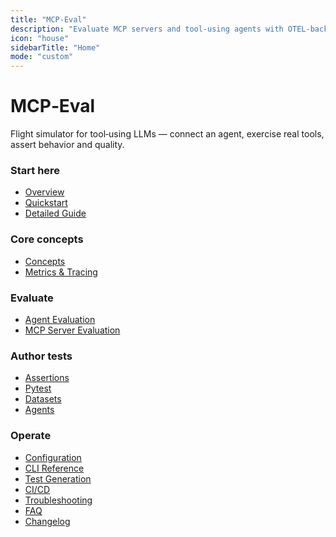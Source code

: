 ```yaml
---
title: "MCP‑Eval"
description: "Evaluate MCP servers and tool‑using agents with OTEL‑backed metrics, rich assertions, and multiple test styles."
icon: "house"
sidebarTitle: "Home"
mode: "custom"
---
```


<div style={{textAlign:'center', marginTop: 32, marginBottom: 32}}>
  <h1>MCP‑Eval</h1>
  <p>Flight simulator for tool‑using LLMs — connect an agent, exercise real tools, assert behavior and quality.</p>
</div>

### Start here

- [Overview](./overview.mdx)
- [Quickstart](./quickstart.mdx)
- [Detailed Guide](./detailed_guide.mdx)

### Core concepts

- [Concepts](./concepts.mdx)
- [Metrics & Tracing](./metrics-tracing.mdx)

### Evaluate

- [Agent Evaluation](./agent-evaluation.mdx)
- [MCP Server Evaluation](./server-evaluation.mdx)

### Author tests

- [Assertions](./assertions.mdx)
- [Pytest](./pytest.mdx)
- [Datasets](./datasets.mdx)
- [Agents](./agents.mdx)

### Operate

- [Configuration](./configuration.mdx)
- [CLI Reference](./cli-reference.mdx)
- [Test Generation](./test-generation.mdx)
- [CI/CD](./ci-cd.mdx)
- [Troubleshooting](./troubleshooting.mdx)
- [FAQ](./faq.mdx)
- [Changelog](./changelog.mdx)

<!-- TODO: Add a hero illustration and quick demo gif of `mcp-eval run`. -->

